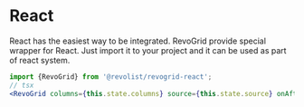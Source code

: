 

<Meta title="Docs/Frameworks/React"/>

# React

React has the easiest way to be integrated.
RevoGrid provide special wrapper for React. Just import it to your project and it can be used as part of react system.

```jsx
import {RevoGrid} from '@revolist/revogrid-react';
// tsx
<RevoGrid columns={this.state.columns} source={this.state.source} onAfterEdit={this.afterEdit}/>;
```


<Canvas mdxSource={code.default}>
<Story id="react--default"/>
</Canvas>